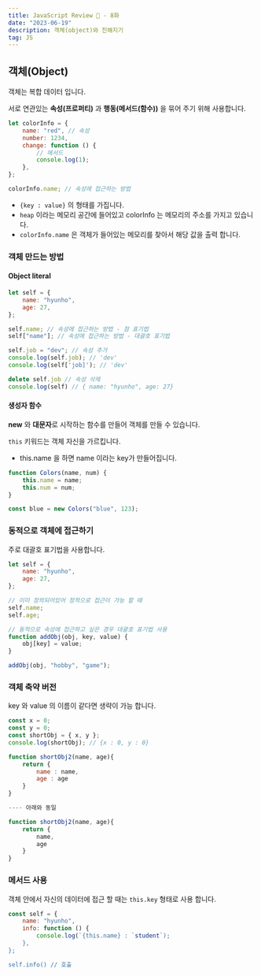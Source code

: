 ```yaml
---
title: JavaScript Review 👀 - 8화
date: "2023-06-19"
description: 객체(object)와 친해지기
tag: JS
---
```


## 객체(Object)

객체는 복합 데이터 입니다.

서로 연관있는 **속성(프로퍼티)** 과 **행동(메서드(함수))** 을 묶어 주기 위해 사용합니다.

```js
let colorInfo = {
    name: "red", // 속성
    number: 1234,
    change: function () {
        // 메서드
        console.log(1);
    },
};

colorInfo.name; // 속성에 접근하는 방법
```

-   `{key : value}` 의 형태를 가집니다.
-   `heap` 이라는 메모리 공간에 들어있고 colorInfo 는 메모리의 주소를 가지고 있습니다.
-   `colorInfo.name` 은 객체가 들어있는 메모리를 찾아서 해당 값을 출력 합니다.

### 객체 만드는 방법

#### Object literal

```js
let self = {
    name: "hyunho",
    age: 27,
};

self.name; // 속성에 접근하는 방법 - 점 표기법
self["name"]; // 속성에 접근하는 방법 - 대괄호 표기법

self.job = "dev"; // 속성 추가
console.log(self.job); // 'dev'
console.log(self['job]'); // 'dev'

delete self.job // 속성 삭제
console.log(self) // { name: "hyunho", age: 27}
```

#### 생성자 함수

**new** 와 **대문자**로 시작하는 함수를 만들어 객체를 만들 수 있습니다.

`this` 키워드는 객체 자신을 가르킵니다.

-   this.name 을 하면 name 이라는 key가 만들어집니다.

```js
function Colors(name, num) {
    this.name = name;
    this.num = num;
}

const blue = new Colors("blue", 123);
```

### 동적으로 객체에 접근하기

주로 대괄호 표기법을 사용합니다.

```js
let self = {
    name: "hyunho",
    age: 27,
};

// 이미 정의되어있어 정적으로 접근이 가능 할 때
self.name;
self.age;

// 동적으로 속성에 접근하고 싶은 경우 대괄호 표기법 사용
function addObj(obj, key, value) {
    obj[key] = value;
}

addObj(obj, "hobby", "game");
```

### 객체 축약 버전

key 와 value 의 이름이 같다면 생략이 가능 합니다.

```js
const x = 0;
const y = 0;
const shortObj = { x, y };
console.log(shortObj); // {x : 0, y : 0}

function shortObj2(name, age){
    return {
        name : name,
        age : age
    }
}

---- 아래와 동일

function shortObj2(name, age){
    return {
        name,
        age
    }
}
```

### 메서드 사용

객체 안에서 자신의 데이터에 접근 할 때는 `this.key` 형태로 사용 합니다.

```js
const self = {
    name: "hyunho",
    info: function () {
        console.log(`{this.name} : `student`);
    },
};

self.info() // 호출
```
